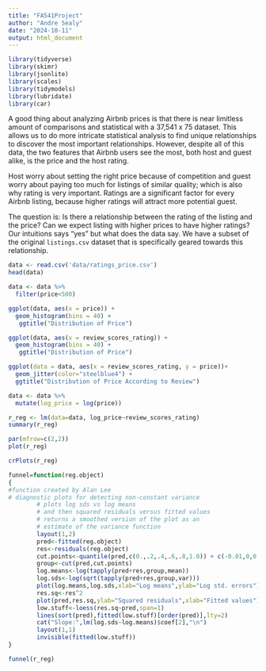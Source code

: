 ---
title: "FA541Project"
author: "Andre Sealy"
date: "2024-10-11"
output: html_document
---

```{r setup, include=FALSE, echo=False}
library(tidyverse)
library(skimr)
library(jsonlite)
library(scales)
library(tidymodels)
library(lubridate)
library(car)

```

A good thing about analyzing Airbnb prices is that there is near limitless amount of comparisons and statistical with a 37,541 x 75 dataset. This allows us to do more intricate statistical analysis to find unique relationships to discover the most important relationships. However, despite all of this data, the two features that Airbnb users see the most, both host and guest alike, is the price and the host rating.

Host worry about setting the right price because of competition and guest worry about paying too much for listings of similar quality; which is also why rating is very important. Ratings are a significant factor for every Airbnb listing, because higher ratings will attract more potential guest.

The question is: Is there a relationship between the rating of the listing and the price? Can we expect listing with higher prices to have higher ratings? Our intuitions says "yes" but what does the data say. We have a subset of the original `listings.csv` dataset that is specifically geared towards this relationship.


```{r}
data <- read.csv('data/ratings_price.csv')
head(data)
```

```{r}
data <- data %>% 
  filter(price<500) 

ggplot(data, aes(x = price)) + 
  geom_histogram(bins = 40) + 
   ggtitle("Distribution of Price")
```

```{r}
ggplot(data, aes(x = review_scores_rating)) + 
  geom_histogram(bins = 40) + 
   ggtitle("Distribution of Price")
```


```{r}
ggplot(data = data, aes(x = review_scores_rating, y = price))+ 
  geom_jitter(color="steelblue4") + 
  ggtitle("Distribution of Price According to Review")
```


```{r}
data <- data %>% 
  mutate(log_price = log(price))

r_reg <- lm(data=data, log_price~review_scores_rating)
summary(r_reg)
```

```{r}
par(mfrow=c(2,2))
plot(r_reg)
```



```{r}
crPlots(r_reg)
```

```{r}
funnel=function(reg.object)
{
#function created by Alan Lee
# diagnostic plots for detecting non-constant variance
        # plots log sds vs log means
        # and then squared residuals versus fitted values
        # returns a smoothed version of the plot as an
        # estimate of the variance function
        layout(1,2)
        pred<-fitted(reg.object)
        res<-residuals(reg.object)
        cut.points<-quantile(pred,c(0.,.2,.4,.6,.8,1.0)) + c(-0.01,0,0,0,0,1.01)
        group<-cut(pred,cut.points)
        log.means<-log(tapply(pred+res,group,mean))
        log.sds<-log(sqrt(tapply(pred+res,group,var)))
        plot(log.means,log.sds,xlab="Log means",ylab="Log std. errors")
        res.sq<-res^2
        plot(pred,res.sq,ylab="Squared residuals",xlab="Fitted values")
        low.stuff<-loess(res.sq~pred,span=1)
        lines(sort(pred),fitted(low.stuff)[order(pred)],lty=2)
        cat("Slope:",lm(log.sds~log.means)$coef[2],"\n")
        layout(1,1)
        invisible(fitted(low.stuff))
}

funnel(r_reg)
```

